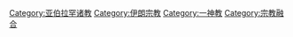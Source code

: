 {{Commonscat|Bahá'í Faith}}

{{Catmore}}

[[Category:亚伯拉罕诸教|Category:亚伯拉罕诸教]]
[[Category:伊朗宗教|Category:伊朗宗教]]
[[Category:一神教|Category:一神教]]
[[Category:宗教融合|Category:宗教融合]]